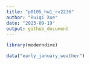 ```yaml
---
title: "p8105_hw1_rx2236"
author: "Ruiqi Xue"
date: "2023-09-19"
output: github_document
---
```




```r
library(moderndive)

data("early_january_weather")

  
```





